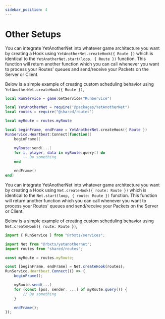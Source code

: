```yaml
---
sidebar_position: 4
---
```



# Other Setups

<Tabs>
<TabItem value="lua" label="Luau" default>

You can integrate YetAnotherNet into whatever game architecture you want by creating a Hook using ``YetAnotherNet.createHook({ Route })`` which is identical to the ``YetAnotherNet.start(loop, { Route })`` function. This function will return another function which you can call whenever you want to process your Routes' queues and send/receive your Packets on the Server or Client.

Below is a simple example of creating custom scheduling behavior using ``YetAnotherNet.createHook({ Route })``,
```lua
local RunService = game:GetService("RunService")

local YetAnotherNet = require("@packages/YetAnotherNet")
local routes = require("@shared/routes")

local myRoute = routes.myRoute

local beginFrame, endFrame = YetAnotherNet.createHook({ Route })
RunService.Heartbeat:Connect(function()
	beginFrame()

	myRoute:send(...)
	for i, player, data in myRoute:query() do
		-- Do something
	end

	endFrame()
end)
```

</TabItem>
<TabItem value="ts" label="Typescript">

You can integrate YetAnotherNet into whatever game architecture you want by creating a Hook using ``Net.createHook({ route: Route })`` which is identical to the ``Net.start(loop, { route: Route })`` function. This function will return another function which you can call whenever you want to process your Routes' queues and send/receive your Packets on the Server or Client.

Below is a simple example of creating custom scheduling behavior using ``Net.createHook({ route: Route })``,
```ts
import { RunService } from "@rbxts/services";

import Net from "@rbxts/yetanothernet";
import routes from "shared/routes";

const myRoute = routes.myRoute;

const [beginFrame, endFrame] = Net.createHook(routes);
RunService.Heartbeat.Connect(() => {
    beginFrame();

    myRoute.send(...)
    for (const [pos, sender, ...] of myRoute.query()) {
        // Do something
    }

    endFrame();
});
```

</TabItem>
</Tabs>